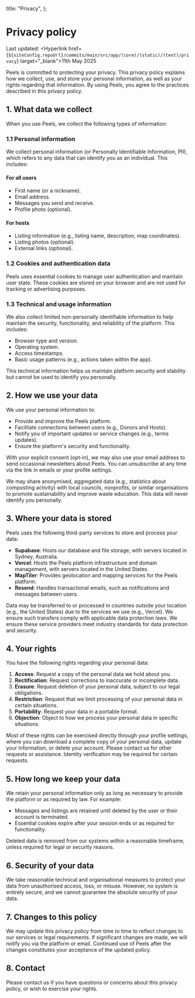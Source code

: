 
  title: "Privacy",
};

# Privacy policy

Last updated: <Hyperlink href={`${siteConfig.repoUrl}/commits/main/src/app/(core)/(static)/(text)/privacy`} target="\_blank">11th May 2025</Hyperlink>

Peels is committed to protecting your privacy. This privacy policy explains how we collect, use, and store your personal information, as well as your rights regarding that information. By using Peels, you agree to the practices described in this privacy policy.

## 1. What data we collect

When you use Peels, we collect the following types of information:

### 1.1 Personal information

We collect personal information (or Personally Identifiable Information, PII), which refers to any data that can identify you as an individual. This includes:

#### For all users

- First name (or a nickname).
- Email address.
- Messages you send and receive.
- Profile photo (optional).

#### For hosts

- Listing information (e.g., listing name, description, map coordinates).
- Listing photos (optional).
- External links (optional).

### 1.2 Cookies and authentication data

Peels uses essential cookies to manage user authentication and maintain user state. These cookies are stored on your browser and are not used for tracking or advertising purposes.

### 1.3 Technical and usage information

We also collect limited non-personally identifiable information to help maintain the security, functionality, and reliability of the platform. This includes:

- Browser type and version.
- Operating system.
- Access timestamps.
- Basic usage patterns (e.g., actions taken within the app).

This technical information helps us maintain platform security and stability but cannot be used to identify you personally.

## 2. How we use your data

We use your personal information to:

- Provide and improve the Peels platform.
- Facilitate connections between users (e.g., Donors and Hosts).
- Notify you of important updates or service changes (e.g., terms updates).
- Ensure the platform's security and functionality.

With your explicit consent (opt-in), we may also use your email address to send occasional newsletters about Peels. You can unsubscribe at any time via the link in emails or your profile settings.

We may share anonymised, aggregated data (e.g., statistics about composting activity) with local councils, nonprofits, or similar organisations to promote sustainability and improve waste education. This data will never identify you personally.

## 3. Where your data is stored

Peels uses the following third-party services to store and process your data:

- **Supabase**: Hosts our database and file storage, with servers located in Sydney, Australia.
- **Vercel**: Hosts the Peels platform infrastructure and domain management, with servers located in the United States.
- **MapTiler**: Provides geolocation and mapping services for the Peels platform.
- **Resend**: Handles transactional emails, such as notifications and messages between users.

Data may be transferred to or processed in countries outside your location (e.g., the United States) due to the services we use (e.g., Vercel). We ensure such transfers comply with applicable data protection laws. We ensure these service providers meet industry standards for data protection and security.

## 4. Your rights

You have the following rights regarding your personal data:

1. **Access**: Request a copy of the personal data we hold about you.
2. **Rectification**: Request corrections to inaccurate or incomplete data.
3. **Erasure**: Request deletion of your personal data, subject to our legal obligations.
4. **Restriction**: Request that we limit processing of your personal data in certain situations.
5. **Portability**: Request your data in a portable format.
6. **Objection**: Object to how we process your personal data in specific situations.

Most of these rights can be exercised directly through your profile settings, where you can download a complete copy of your personal data, update your information, or delete your account. Please <EncodedEmailHyperlink address={siteConfig.email.support}>contact us</EncodedEmailHyperlink> for other requests or assistance. Identity verification may be required for certain requests.

## 5. How long we keep your data

We retain your personal information only as long as necessary to provide the platform or as required by law. For example:

- Messages and listings are retained until deleted by the user or their account is terminated.
- Essential cookies expire after your session ends or as required for functionality.

Deleted data is removed from our systems within a reasonable timeframe, unless required for legal or security reasons.

## 6. Security of your data

We take reasonable technical and organisational measures to protect your data from unauthorised access, loss, or misuse. However, no system is entirely secure, and we cannot guarantee the absolute security of your data.

## 7. Changes to this policy

We may update this privacy policy from time to time to reflect changes to our services or legal requirements. If significant changes are made, we will notify you via the platform or email. Continued use of Peels after the changes constitutes your acceptance of the updated policy.

## 8. Contact

Please <EncodedEmailHyperlink address={siteConfig.email.support}>contact us</EncodedEmailHyperlink> if you have questions or concerns about this privacy policy, or wish to exercise your rights.
